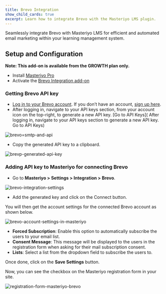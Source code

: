 ```yaml
---
title: Brevo Integration
show_child_cards: true
excerpt: Learn how to integrate Brevo with the Masteriyo LMS plugin.
---
```


Seamlessly integrate Brevo with Masteriyo LMS for efficient and automated email marketing within your learning management system.

## Setup and Configuration

**Note: This add-on is available from the GROWTH plan only.**

- Install [Masteriyo Pro](https://docs.masteriyo.com/getting-started/installation#installing-masteriyo-lms-pro-version)
- Activate the [Brevo Integration add-on](https://docs.masteriyo.com/premium-addons/activate-masteriyo-premium-addons)

### Getting Brevo API key

- [Log in to your Brevo account](https://login.brevo.com/). If you don’t have an account, [sign up here](https://onboarding.brevo.com/account/register).
- After logging in, navigate to your API keys section, from your account icon on the top-right, to generate a new API key. [Go to API Keys]( After logging in, navigate to your API keys section to generate a new API key. Go to API Keys)

![brevo=smtp-and-api](https://github.com/user-attachments/assets/a4f25ea3-c816-40c6-b0f4-b908bf68df8b)

- Copy the generated API key to a clipboard.

![brevp-generated-api-key](https://github.com/user-attachments/assets/e3079853-3d5c-44b6-896a-ee7b763f747b)

### Adding API key to Masteriyo for connecting Brevo

- Go to **Masteriyo > Settings > Integration > Brevo**.

![brevo-integration-settings](https://github.com/user-attachments/assets/2cbc476c-a163-4c1a-8048-fdbab01d0806)

- Add the generated key and click on the Connect button.

You will then get the account settings for the connected Brevo account as shown below.

![brevo-account-settings-in-masteriyo](https://github.com/user-attachments/assets/95282d9e-96e0-4508-b451-38bb549f2cd0)

- **Forced Subscription**: Enable this option to automatically subscribe the users to your email list.
- **Consent Message**: This message will be displayed to the users in the registration form when asking for their mail subscription consent.
- **Lists**: Select a list from the dropdown field to subscribe the users to.

Once done, click on the **Save Settings** button.

Now, you can see the checkbox on the Masteriyo registration form in your site.

![registration-form-masteriyo-brevo](https://github.com/user-attachments/assets/ffd7d313-f1ca-4e1a-829d-a0c5150685d7)
